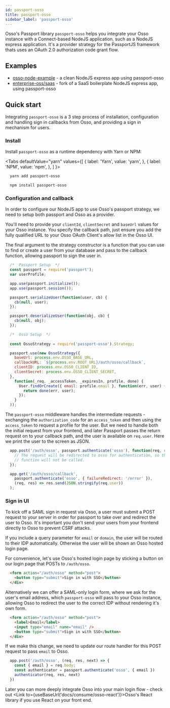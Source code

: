 ```yaml
---
id: passport-osso
title: passport-osso
sidebar_label: 'passport-osso'
---
```



Osso's Passport library `passport-osso` helps you integrate your Osso instance with a Connect-based NodeJS application, such as a NodeJS express application. It's a provider strategy for the PassportJS framework thats uses an OAuth 2.0 authorization code grant flow.

## Examples

- [osso-node-example](https://github.com/enterprise-oss/osso-nodejs-example) - a clean NodeJS express app using passport-osso
- [enterprise-oss/saas](https://github.com/enterprise-oss/saas/pulls/1) - fork of a SaaS boilerplate NodeJS express app, using passport-osso

## Quick start

Integrating `passport-osso` is a 3 step process of installation, configuration and handling sign in callbacks from Osso, and providing a sign in mechanism for users.

### Install

Install `passport-osso` as a runtime dependency with Yarn or NPM:

<Tabs
  defaultValue="yarn"
  values={[
    { label: 'Yarn', value: 'yarn', },
    { label: 'NPM', value: 'npm', },
  ]
}>
  <TabItem value="yarn">

  ```bash
    yarn add passport-osso
  ```
  </TabItem>
  
  <TabItem value="npm">

  ```bash
    npm install passport-osso
  ```
  </TabItem>
 </Tabs> 

 ### Configuration and callback

In order to configure our NodeJS app to use Osso's passport strategy, we need to setup both passport and Osso as a provider.

You'll need to provide your `clientId`, `clientSecret` and `baseUrl` values for your Osso instance. You specify the callback path, just ensure you add the fully qualified URL to your Osso OAuth Client's allow list in the Osso UI.

The final argument to the strategy constructor is a function that you can use to find or create a user from your database and pass to the callback function, allowing passport to sign the user in.

```js title="server.js"
  /*  Passport Setup  */
  const passport = require('passport');
  var userProfile;

  app.use(passport.initialize());
  app.use(passport.session());

  passport.serializeUser(function(user, cb) {
    cb(null, user);
  });

  passport.deserializeUser(function(obj, cb) {
    cb(null, obj);
  });

  /*  Osso Setup  */
  
  const OssoStrategy = require('passport-osso').Strategy;

  passport.use(new OssoStrategy({
    baseUrl: process.env.OSSO_BASE_URL,
    callbackURL: `${process.env.ROOT_URL}/auth/osso/callback`,
    clientID: process.env.OSSO_CLIENT_ID,
    clientSecret: process.env.OSSO_CLIENT_SECRET,
  },
    function(_req, _accessToken, _expiresIn, profile, done) {
      User.findOrCreate({ email: profile.email }, function(err, user) {
        return done(err, user);
      });
    }
  ));

```

The `passport-osso` middleware handles the intermediate requests - exchanging the `authorization_code` for an `access_token` and then using the `access_token` to request a profile for the user. But we need to handle both the initial request from your frontend, and later Passport passes the return request on to your callback path, and the user is available on `req.user`. Here we print the user to the screen as JSON.

```js
  app.post('/auth/osso', passport.authenticate('osso'), function(req, res) {
    // The request will be redirected to osso for authentication, so this
    // function will not be called.
  });

  app.get('/auth/osso/callback', 
    passport.authenticate('osso', { failureRedirect: '/error' }),
    (req, res) => res.send(JSON.stringify(req.user))
  );
```

### Sign in UI

To kick off a SAML sign in request via Osso, a user must submit a POST request to your server in order for passport to take over and redirect the user to Osso. It's important you don't send your users from your frontend directly to Osso to prevent CSRF attacks.

If you include a query parameter for `email` or `domain`, the user will be routed to their IDP automatically. Otherwise the user will be shown an Osso hosted login page.

For convenience, let's use Osso's hosted login page by sticking a button on our login page that POSTs to `/auth/osso`. 

```html title="views/pages/login.ejs"
  <form action="/auth/osso" method="post">
    <button type="submit">Sign in with SSO</button>
  </div>  
```

Alternatively we can offer a SAML-only login form, where we ask for the user's email address, which `passport-osso` will pass to your Osso instance, allowing Osso to redirect the user to the correct IDP without rendering it's own form.

```html title="views/pages/login.ejs"
  <form action="/auth/osso" method="post">
    <label>Email</label>
    <input type="email" name="email" />
    <button type="submit">Sign in with SSO</button>
  </div>  
```

If we make this change, we need to update our route handler for this POST request to pass `email` to Osso.

```js title="server.js"
  app.post('/auth/osso', (req, res, next) => {
    const { email } = req.body;
    const authenticator = passport.authenticate('osso', { email })
    authenticator(req, res, next)
  })

```

Later you can more deeply integrate Osso into your main login flow - check out <Link to={useBaseUrl('docs/consume/osso-react')}>Osso's React library</Link> if you use React on your front end.

